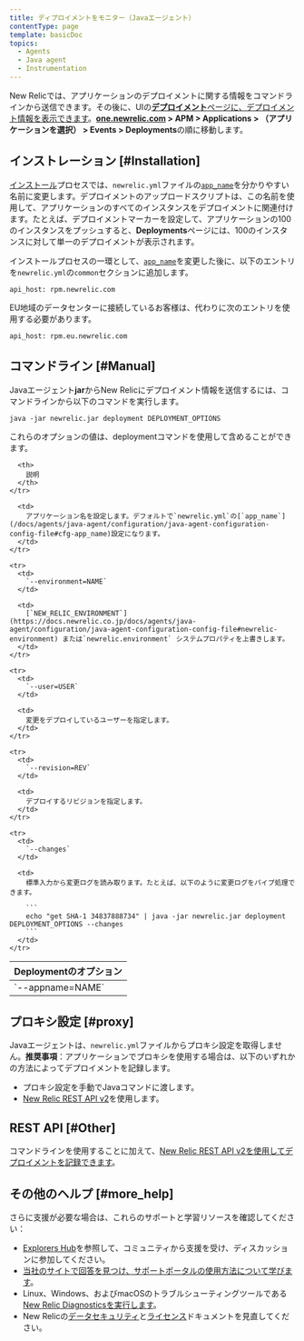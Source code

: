 ```yaml
---
title: ディプロイメントをモニター（Javaエージェント）
contentType: page
template: basicDoc
topics:
  - Agents
  - Java agent
  - Instrumentation
---
```


New Relicでは、アプリケーションのデプロイメントに関する情報をコマンドラインから送信できます。その後に、UIの[**デプロイメント**ページに、デプロイメント情報を表示できます](/docs/apm/applications-menu/events/deployments-page)。**[one.newrelic.com](https://one.newrelic.com) > APM > Applications > （アプリケーションを選択） > Events > Deployments**の順に移動します。

## インストレーション [#Installation]

[インストール](/docs/agents/java-agent/installation/java-agent-manual-installation)プロセスでは、`newrelic.yml`ファイルの[`app_name`](/docs/agents/java-agent/configuration/java-agent-configuration-config-file#cfg-app_name)を分かりやすい名前に変更します。デプロイメントのアップロードスクリプトは、この名前を使用して、アプリケーションのすべてのインスタンスをデプロイメントに関連付けます。たとえば、デプロイメントマーカーを設定して、アプリケーションの100のインスタンスをプッシュすると、**Deployments**ページには、100のインスタンスに対して単一のデプロイメントが表示されます。

インストールプロセスの一環として、[`app_name`](/docs/agents/java-agent/configuration/java-agent-configuration-config-file#cfg-app_name)を変更した後に、以下のエントリを`newrelic.yml`の`common`セクションに追加します。

```
api_host: rpm.newrelic.com
```

EU地域のデータセンターに接続しているお客様は、代わりに次のエントリを使用する必要があります。

```
api_host: rpm.eu.newrelic.com
```

## コマンドライン [#Manual]

Javaエージェント**jar**からNew Relicにデプロイメント情報を送信するには、コマンドラインから以下のコマンドを実行します。

```
java -jar newrelic.jar deployment DEPLOYMENT_OPTIONS
```

これらのオプションの値は、deploymentコマンドを使用して含めることができます。

<Table>
  <thead>
    <tr>
      <th style={{ width: "225px" }}>
        Deploymentのオプション
      </th>

      <th>
        説明
      </th>
    </tr>
  </thead>

  <tbody>
    <tr>
      <td>
        `--appname=NAME`
      </td>

      <td>
        アプリケーション名を設定します。デフォルトで`newrelic.yml`の[`app_name`](/docs/agents/java-agent/configuration/java-agent-configuration-config-file#cfg-app_name)設定になります。
      </td>
    </tr>

    <tr>
      <td>
        `--environment=NAME`
      </td>

      <td>
        [`NEW_RELIC_ENVIRONMENT`](https://docs.newrelic.co.jp/docs/agents/java-agent/configuration/java-agent-configuration-config-file#newrelic-environment) または`newrelic.environment` システムプロパティを上書きします。
      </td>
    </tr>

    <tr>
      <td>
        `--user=USER`
      </td>

      <td>
        変更をデプロイしているユーザーを指定します。
      </td>
    </tr>

    <tr>
      <td>
        `--revision=REV`
      </td>

      <td>
        デプロイするリビジョンを指定します。
      </td>
    </tr>

    <tr>
      <td>
        `--changes`
      </td>

      <td>
        標準入力から変更ログを読み取ります。たとえば、以下のように変更ログをパイプ処理できます。

        ```
        echo "get SHA-1 34837888734" | java -jar newrelic.jar deployment DEPLOYMENT_OPTIONS --changes
        ```
      </td>
    </tr>
  </tbody>
</Table>

## プロキシ設定 [#proxy]

Javaエージェントは、`newrelic.yml`ファイルからプロキシ設定を取得しません。**推奨事項**：アプリケーションでプロキシを使用する場合は、以下のいずれかの方法によってデプロイメントを記録します。

* プロキシ設定を手動でJavaコマンドに渡します。
* [New Relic REST API v2](/docs/apm/new-relic-apm/maintenance/recording-deployments)を使用します。

## REST API [#Other]

コマンドラインを使用することに加えて、[New Relic REST API v2を使用してデプロイメントを記録できます](/docs/apm/new-relic-apm/maintenance/recording-deployments)。

## その他のヘルプ [#more_help]

さらに支援が必要な場合は、これらのサポートと学習リソースを確認してください：

* [Explorers Hub](https://discuss.newrelic.com/)を参照して、コミュニティから支援を受け、ディスカッションに参加してください。
* [当社のサイトで回答を見つけ、サポートポータルの使用方法について学びます](/docs/using-new-relic/welcome-new-relic/get-started/find-help-use-support-portal)。
* Linux、Windows、およびmacOSのトラブルシューティングツールである[New Relic Diagnosticsを実行します](/docs/using-new-relic/cross-product-functions/troubleshooting/new-relic-diagnostics)。
* New Relicの[データセキュリティ](/docs/security)と[ライセンス](/docs/licenses)ドキュメントを見直してください。
